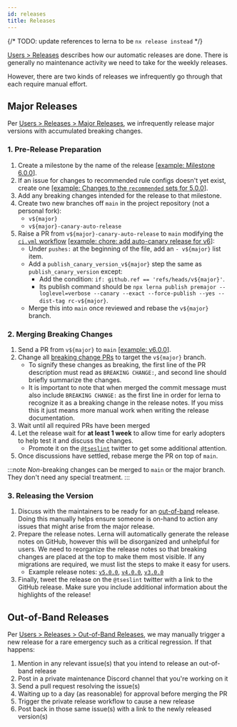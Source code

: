 ```yaml
---
id: releases
title: Releases
---
```


{/* TODO: update references to lerna to be `nx release instead` */}

<u>[Users > Releases](../users/Releases.mdx)</u> describes how our automatic releases
are done. There is generally no maintenance activity we need to take for the weekly
releases.

However, there are two kinds of releases we infrequently go through that each require manual effort.

## Major Releases

Per <u>[Users > Releases > Major Releases](../users/Releases.mdx#major-releases)</u>, we infrequently release major versions with accumulated breaking changes.

### 1. Pre-Release Preparation

1. Create a milestone by the name of the release <u>[example: [Milestone 6.0.0](https://github.com/typescript-eslint/typescript-eslint/milestone/8)</u>].
1. If an issue for changes to recommended rule configs doesn't yet exist, create one <u>[example: [Changes to the `recommended` sets for 5.0.0](https://github.com/typescript-eslint/typescript-eslint/issues/5900)</u>].
1. Add any breaking changes intended for the release to that milestone.
1. Create two new branches off `main` in the project repository (not a personal fork):
   - `v${major}`
   - `v${major}-canary-auto-release`
1. Raise a PR from `v${major}-canary-auto-release` to `main` modifying the <u>[`ci.yml` workflow](https://github.com/typescript-eslint/typescript-eslint/blob/main/.github/workflows/ci.yml)</u> <u>[example: [chore: add auto-canary release for v6](https://github.com/typescript-eslint/typescript-eslint/pull/5883)</u>]:
   - Under `pushes:` at the beginning of the file, add an `- v${major}` list item.
   - Add a `publish_canary_version_v${major}` step the same as `publish_canary_version` except:
     - Add the condition: `if: github.ref == 'refs/heads/v${major}'`.
     - Its publish command should be `npx lerna publish premajor --loglevel=verbose --canary --exact --force-publish --yes --dist-tag rc-v${major}`.
   - Merge this into `main` once reviewed and rebase the `v${major}` branch.

### 2. Merging Breaking Changes

1. Send a PR from `v${major}` to `main` <u>[example: [v6.0.0](https://github.com/typescript-eslint/typescript-eslint/pull/5886)</u>].
1. Change all <u>[breaking change PRs](https://github.com/typescript-eslint/typescript-eslint/issues?q=is%3Aissue+is%3Aopen+label%3A%22breaking+change%22)</u> to target the `v${major}` branch.
   - To signify these changes as breaking, the first line of the PR description must read as `BREAKING CHANGE:`, and second line should briefly summarize the changes.
   - It is important to note that when merged the commit message must also include `BREAKING CHANGE:` as the first line in order for lerna to recognize it as a breaking change in the release notes. If you miss this it just means more manual work when writing the release documentation.
1. Wait until all required PRs have been merged
1. Let the release wait for **at least 1 week** to allow time for early adopters to help test it and discuss the changes.
   - Promote it on the <u>[`@tseslint`](https://twitter.com/tseslint)</u> twitter to get some additional attention.
1. Once discussions have settled, rebase merge the PR on top of `main`.

:::note
_Non_-breaking changes can be merged to `main` or the major branch.
They don't need any special treatment.
:::

### 3. Releasing the Version

1. Discuss with the maintainers to be ready for an [out-of-band](#out-of-band-releases) release. Doing this manually helps ensure someone is on-hand to action any issues that might arise from the major release.
1. Prepare the release notes. Lerna will automatically generate the release notes on GitHub, however this will be disorganized and unhelpful for users. We need to reorganize the release notes so that breaking changes are placed at the top to make them most visible. If any migrations are required, we must list the steps to make it easy for users.
   - Example release notes: <u>[`v5.0.0`](https://github.com/typescript-eslint/typescript-eslint/releases/tag/v5.0.0)</u>, <u>[`v4.0.0`](https://github.com/typescript-eslint/typescript-eslint/releases/tag/v4.0.0)</u>, <u>[`v3.0.0`](https://github.com/typescript-eslint/typescript-eslint/releases/tag/v3.0.0)</u>
1. Finally, tweet the release on the `@tseslint` twitter with a link to the GitHub release. Make sure you include additional information about the highlights of the release!

## Out-of-Band Releases

Per <u>[Users > Releases > Out-of-Band Releases](../users/Releases.mdx#out-of-band-releases)</u>, we may manually trigger a new release for a rare emergency such as a critical regression.
If that happens:

1. Mention in any relevant issue(s) that you intend to release an out-of-band release
1. Post in a private maintenance Discord channel that you're working on it
1. Send a pull request resolving the issue(s)
1. Waiting up to a day (as reasonable) for approval before merging the PR
1. Trigger the private release workflow to cause a new release
1. Post back in those same issue(s) with a link to the newly released version(s)
